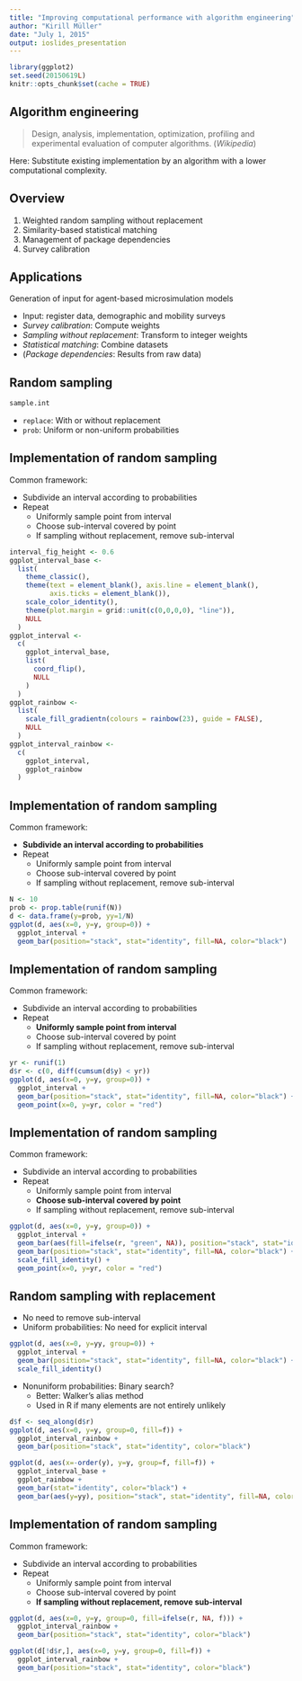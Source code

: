 ```yaml
---
title: "Improving computational performance with algorithm engineering"
author: "Kirill Müller"
date: "July 1, 2015"
output: ioslides_presentation
---
```


```r
library(ggplot2)
set.seed(20150619L)
knitr::opts_chunk$set(cache = TRUE)
```

## Algorithm engineering

> Design, analysis, implementation, optimization, profiling and experimental evaluation of computer algorithms. (*Wikipedia*)

Here: Substitute existing implementation by an algorithm
with a lower computational complexity.


## Overview

1. Weighted random sampling without replacement
2. Similarity-based statistical matching
3. Management of package dependencies
4. Survey calibration


## Applications

Generation of input for agent-based microsimulation models

- Input: register data, demographic and mobility surveys
- *Survey calibration*: Compute weights
- *Sampling without replacement*: Transform to integer weights
- *Statistical matching*: Combine datasets
- (*Package dependencies*: Results from raw data)


## Random sampling

```r
sample.int
```

- `replace`: With or without replacement
- `prob`: Uniform or non-uniform probabilities


## Implementation of random sampling

Common framework:

- Subdivide an interval according to probabilities
- Repeat
    - Uniformly sample point from interval
    - Choose sub-interval covered by point
    - If sampling without replacement, remove sub-interval

```r
interval_fig_height <- 0.6
ggplot_interval_base <-
  list(
    theme_classic(),
    theme(text = element_blank(), axis.line = element_blank(),
          axis.ticks = element_blank()),
    scale_color_identity(),
    theme(plot.margin = grid::unit(c(0,0,0,0), "line")),
    NULL
  )
ggplot_interval <-
  c(
    ggplot_interval_base,
    list(
      coord_flip(),
      NULL
    )
  )
ggplot_rainbow <-
  list(
    scale_fill_gradientn(colours = rainbow(23), guide = FALSE),
    NULL
  )
ggplot_interval_rainbow <-
  c(
    ggplot_interval,
    ggplot_rainbow
  )
```



## Implementation of random sampling

Common framework:

- **Subdivide an interval according to probabilities**
- Repeat
    - Uniformly sample point from interval
    - Choose sub-interval covered by point
    - If sampling without replacement, remove sub-interval

```r
N <- 10
prob <- prop.table(runif(N))
d <- data.frame(y=prob, yy=1/N)
ggplot(d, aes(x=0, y=y, group=0)) +
  ggplot_interval +
  geom_bar(position="stack", stat="identity", fill=NA, color="black")
```




## Implementation of random sampling

Common framework:

- Subdivide an interval according to probabilities
- Repeat
    - **Uniformly sample point from interval**
    - Choose sub-interval covered by point
    - If sampling without replacement, remove sub-interval

```r
yr <- runif(1)
d$r <- c(0, diff(cumsum(d$y) < yr))
ggplot(d, aes(x=0, y=y, group=0)) +
  ggplot_interval +
  geom_bar(position="stack", stat="identity", fill=NA, color="black") +
  geom_point(x=0, y=yr, color = "red")
```



## Implementation of random sampling

Common framework:

- Subdivide an interval according to probabilities
- Repeat
    - Uniformly sample point from interval
    - **Choose sub-interval covered by point**
    - If sampling without replacement, remove sub-interval

```r
ggplot(d, aes(x=0, y=y, group=0)) +
  ggplot_interval +
  geom_bar(aes(fill=ifelse(r, "green", NA)), position="stack", stat="identity", color=NA) +
  geom_bar(position="stack", stat="identity", fill=NA, color="black") +
  scale_fill_identity() +
  geom_point(x=0, y=yr, color = "red")
```


## Random sampling with replacement

- No need to remove sub-interval
- Uniform probabilities: No need for explicit interval

```r
ggplot(d, aes(x=0, y=yy, group=0)) +
  ggplot_interval +
  geom_bar(position="stack", stat="identity", fill=NA, color="black") +
  scale_fill_identity()
```

- Nonuniform probabilities: Binary search?
    - Better: Walker's alias method
    - Used in R if many elements are not entirely unlikely


```r
d$f <- seq_along(d$r)
ggplot(d, aes(x=0, y=y, group=0, fill=f)) +
  ggplot_interval_rainbow +
  geom_bar(position="stack", stat="identity", color="black")
```

```r
ggplot(d, aes(x=-order(y), y=y, group=f, fill=f)) +
  ggplot_interval_base +
  ggplot_rainbow +
  geom_bar(stat="identity", color="black") +
  geom_bar(aes(y=yy), position="stack", stat="identity", fill=NA, color="black", linetype=3)
```


## Implementation of random sampling

Common framework:

- Subdivide an interval according to probabilities
- Repeat
    - Uniformly sample point from interval
    - Choose sub-interval covered by point
    - **If sampling without replacement, remove sub-interval**

```r
ggplot(d, aes(x=0, y=y, group=0, fill=ifelse(r, NA, f))) +
  ggplot_interval_rainbow +
  geom_bar(position="stack", stat="identity", color="black")
```


```r
ggplot(d[!d$r,], aes(x=0, y=y, group=0, fill=f)) +
  ggplot_interval_rainbow +
  geom_bar(position="stack", stat="identity", color="black")
```
